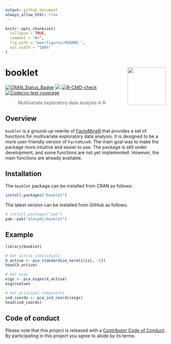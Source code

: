---
output: github_document
always_allow_html: true
---

<!-- README.md is generated from README.Rmd. Please edit that file -->

```{r, include = FALSE}
knitr::opts_chunk$set(
  collapse = TRUE,
  comment = "#>",
  fig.path = "man/figures/README-",
  out.width = "100%"
)
```

# booklet <a href=#><img src='man/figures/sticker.png' align="right" width="120" /></a>

<!-- badges: start -->
[![CRAN_Status_Badge](https://www.r-pkg.org/badges/version/booklet)](https://cran.r-project.org/package=booklet)
![](https://img.shields.io/badge/github%20version-1.0.0-green.svg)
[![R-CMD-check](https://github.com/alexym1/booklet/actions/workflows/R-CMD-check.yaml/badge.svg)](https://github.com/alexym1/booklet/actions/workflows/R-CMD-check.yaml)
[![Codecov test coverage](https://codecov.io/gh/alexym1/booklet/branch/master/graph/badge.svg)](https://app.codecov.io/gh/alexym1/booklet?branch=master)
<!-- badges: end -->

> Multivariate exploratory data analysis in R


## Overview
`booklet` is a ground-up rewrite of [FactoMineR](https://github.com/husson/FactoMineR/tree/master) that provides a set of functions for multivariate exploratory data analysis. It is designed to be a more user-friendly version of `FactoMineR`. The main goal was to make the package more intuitive and easier to use. The package is still under development, and some functions are not yet implemented. However, the main functions are already available.


## Installation

The `booklet` package can be installed from CRAN as follows:

```{r eval = FALSE}
install.packages("booklet")
```

The latest version can be installed from GitHub as follows: 

```{r eval = FALSE}
# install.packages("pak")
pak::pak("alexym1/booklet")
```

## Example

```{r, message = FALSE, warning = FALSE}
library(booklet)

# Get active individuals
X_active <- pca_standardize_norm(iris[, -5])
head(X_active)
```

```{r, message = FALSE, warning = FALSE}
# Get eigs
eigs <- pca_eigen(X_active)
eigs$values
```

```{r, message = FALSE, warning = FALSE}
# Get principal components
ind_coords <- pca_ind_coords(eigs)
head(ind_coords)
```


## Code of conduct

Please note that this project is released with a [Contributor Code of Conduct](https://alexym1.github.io/booklet/CONTRIBUTING.html). By participating in this project you agree to abide by its terms.

